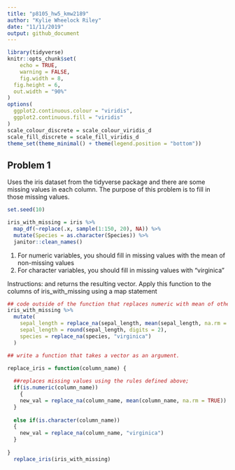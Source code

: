 ```yaml
---
title: "p8105_hw5_kmw2189"
author: "Kylie Wheelock Riley"
date: "11/11/2019"
output: github_document
---
```


```r
library(tidyverse)
knitr::opts_chunk$set(
	echo = TRUE,
	warning = FALSE,
	fig.width = 8, 
  fig.height = 6,
  out.width = "90%"
)
options(
  ggplot2.continuous.colour = "viridis",
  ggplot2.continuous.fill = "viridis"
)
scale_colour_discrete = scale_colour_viridis_d
scale_fill_discrete = scale_fill_viridis_d
theme_set(theme_minimal() + theme(legend.position = "bottom"))

```

## Problem 1

Uses the iris dataset from the tidyverse package and there are some missing values in each column. The purpose of this problem is to fill in those missing values.

```r
set.seed(10)

iris_with_missing = iris %>% 
  map_df(~replace(.x, sample(1:150, 20), NA)) %>%
  mutate(Species = as.character(Species)) %>% 
  janitor::clean_names()
```

1) For numeric variables, you should fill in missing values with the mean of non-missing values
2) For character variables, you should fill in missing values with "virginica"

Instructions:
and returns the resulting vector. 
Apply this function to the columns of iris_with_missing using a map statement
```r
## code outside of the function that replaces numeric with mean of other values 
iris_with_missing %>% 
  mutate(
    sepal_length = replace_na(sepal_length, mean(sepal_length, na.rm = TRUE)),
    sepal_length = round(sepal_length, digits = 2),
    species = replace_na(species, "virginica")
  )

```

```r

## write a function that takes a vector as an argument. 

replace_iris = function(column_name) {
  
  ##replaces missing values using the rules defined above;
  if(is.numeric(column_name))
    {
    new_val = replace_na(column_name, mean(column_name, na.rm = TRUE))
  } 
  
  else if(is.character(column_name))
  {
    new_val = replace_na(column_name, "virginica")
  }
  
}
  replace_iris(iris_with_missing)

```

